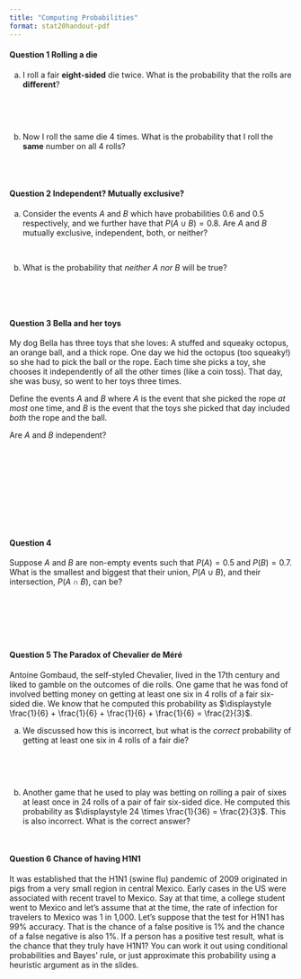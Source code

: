 ```yaml
---
title: "Computing Probabilities"
format: stat20handout-pdf
---
```


#### Question 1 Rolling a die

(a) I roll a fair **eight-sided** die twice. What is the probability that the rolls are **different**? 

\

\

(b) Now I roll the same die 4 times. What is the probability that I roll the **same** number on all 4 rolls? 

\
\

#### Question 2 Independent? Mutually exclusive?

(a) Consider the events $A$ and $B$ which have probabilities $0.6$ and $0.5$ respectively, and we further have that $P(A \cup B) = 0.8$. Are $A$ and $B$ mutually exclusive, independent, both, or neither?
\

\

(b) What is the probability that *neither* $A$ *nor* $B$ will be true?

\

\

#### Question 3 Bella and her toys

My dog Bella has three toys that she loves: A stuffed and squeaky octopus, an orange ball, and a thick rope. One day we hid the octopus (too squeaky!) so she had to pick the ball or the rope. Each time she picks a toy, she chooses it independently of all the other times (like a coin toss). That day, she was busy, so went to her toys three times. 

Define the events $A$ and $B$ where $A$ is the event that she picked the rope *at most* one time, and $B$ is the event that the toys she picked that day included *both* the rope and the ball.

Are $A$ and $B$ independent?

\

\

\

\

\



#### Question 4

Suppose $A$ and $B$ are non-empty events such that $P(A) = 0.5$ and $P(B) = 0.7$.  What is the smallest and biggest that their union, $P(A \cup B)$, and their intersection, $P(A \cap B)$, can be?

\


\

\

#### Question 5 The Paradox of Chevalier de Méré

Antoine Gombaud, the self-styled Chevalier, lived in the 17th century and liked to gamble on the outcomes of die rolls. One game that he was fond of involved betting money on getting at least one six in 4 rolls of a fair six-sided die. We know that he computed this probability as $\displaystyle \frac{1}{6} +  \frac{1}{6} +  \frac{1}{6} +  \frac{1}{6} =  \frac{2}{3}$. 

(a) We discussed how this is incorrect, but what is the *correct* probability of getting at least one six in 4 rolls of a fair die?

\

\

(b) Another game that he used to play was betting on rolling a pair of sixes at least once in 24 rolls of a pair of fair six-sided dice. He computed this probability as $\displaystyle 24 \times  \frac{1}{36} =  \frac{2}{3}$. This is also incorrect. What is the correct answer?
\

\


#### Question 6 Chance of having H1N1

 It was established that the H1N1 (swine flu) pandemic of 2009 originated in pigs from a very small region in central Mexico. Early cases in the US were associated with recent travel to Mexico. Say at that time, a college student went to Mexico and let’s assume that at the time, the rate of infection for travelers to Mexico was 1 in 1,000. Let’s suppose that the test for H1N1 has 99% accuracy. That is the chance of a false positive  is 1% and the chance of a false negative is also 1%. If a person has a positive test result, what is the chance that they truly have H1N1? You can work it out using conditional probabilities and Bayes' rule, or just approximate this probability using a heuristic argument as in the slides.




